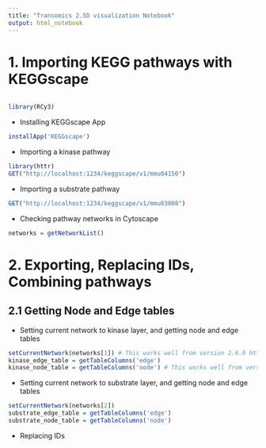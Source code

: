 ```yaml
---
title: "Transomics 2.5D visualization Notebook"
output: html_notebook
---
```


# 1. Importing KEGG pathways with KEGGscape
```r
```


```r
library(RCy3)
```
- Installing KEGGscape App

```r
installApp('KEGGscape')
```

- Importing a kinase pathway

```r
library(httr)
GET("http://localhost:1234/keggscape/v1/mmu04150")
```

- Importing a substrate pathway

```r
GET("http://localhost:1234/keggscape/v1/mmu03008")
```

- Checking pathway networks in Cytoscape

```r
networks = getNetworkList()
```


# 2. Exporting, Replacing IDs, Combining pathways

## 2.1 Getting Node and Edge tables

- Setting current network to kinase layer, and getting node and edge tables

```r
setCurrentNetwork(networks[1]) # This works well from version 2.6.0 https://github.com/cytoscape/RCy3/issues/76
kinase_edge_table = getTableColumns('edge')
kinase_node_table = getTableColumns('node') # This works well from version 2.6.0 https://github.com/cytoscape/RCy3/issues/77
```

- Setting current network to substrate layer, and getting node and edge tables

```r
setCurrentNetwork(networks[2])
substrate_edge_table = getTableColumns('edge')
substrate_node_table = getTableColumns('node')
```


- Replacing IDs
